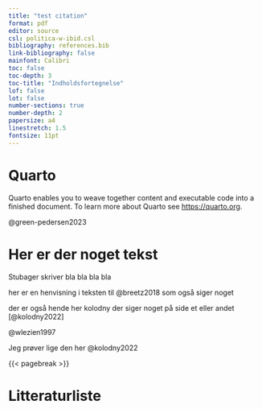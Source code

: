 ```yaml
---
title: "test citation"
format: pdf
editor: source
csl: politica-w-ibid.csl
bibliography: references.bib
link-bibliography: false
mainfont: Calibri
toc: false
toc-depth: 3
toc-title: "Indholdsfortegnelse"
lof: false
lot: false
number-sections: true
number-depth: 2
papersize: a4
linestretch: 1.5
fontsize: 11pt
---
```


# Quarto

Quarto enables you to weave together content and executable code into a finished document. To learn more about Quarto see <https://quarto.org>.

@green-pedersen2023

# Her er der noget tekst

Stubager skriver bla bla bla bla

her er en henvisning i teksten til @breetz2018 som også siger noget

der er også hende her kolodny der siger noget på side et eller andet [@kolodny2022]

@wlezien1997

Jeg prøver lige den her @kolodny2022

{{< pagebreak >}}

# Litteraturliste

::: {#refs}
:::
